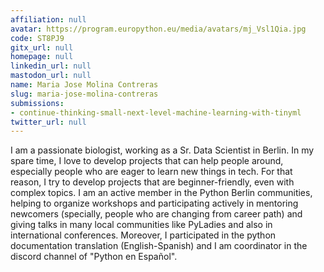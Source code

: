 ```yaml
---
affiliation: null
avatar: https://program.europython.eu/media/avatars/mj_Vsl1Qia.jpg
code: ST8PJ9
gitx_url: null
homepage: null
linkedin_url: null
mastodon_url: null
name: Maria Jose Molina Contreras
slug: maria-jose-molina-contreras
submissions:
- continue-thinking-small-next-level-machine-learning-with-tinyml
twitter_url: null
---
```


I am a passionate biologist, working as a Sr. Data Scientist in Berlin. In my spare time, I love to develop projects that can help people around, especially people who are eager to learn new things in tech. For that reason, I try to develop projects that are beginner-friendly, even with complex topics. 
I am an active member in the Python Berlin communities, helping to organize workshops and participating actively in mentoring newcomers (specially, people who are changing from career path) and giving talks in many local communities like PyLadies and also in international conferences. Moreover, I participated in the python documentation translation (English-Spanish) and I am  coordinator in the discord channel of  "Python en Español".